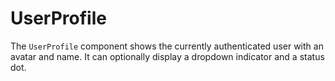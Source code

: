 
<Meta title="Molecules/UserProfile" of={UserProfile} />

# UserProfile

The `UserProfile` component shows the currently authenticated user with an avatar and name. It can optionally display a dropdown indicator and a status dot.

<Canvas>
  <Story name="Examples">
    <div className="flex items-center gap-4">
      <UserProfile userName="Juan Perez" avatarSrc="https://placehold.co/40" showDropdownIcon />
      <UserProfile userName="Maria" status="online" showDropdownIcon />
    </div>
  </Story>
</Canvas>

<ArgsTable of={UserProfile} />
